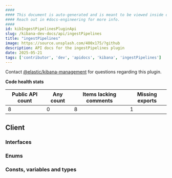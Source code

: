 ```yaml
---
####
#### This document is auto-generated and is meant to be viewed inside our experimental, new docs system.
#### Reach out in #docs-engineering for more info.
####
id: kibIngestPipelinesPluginApi
slug: /kibana-dev-docs/api/ingestPipelines
title: "ingestPipelines"
image: https://source.unsplash.com/400x175/?github
description: API docs for the ingestPipelines plugin
date: 2025-05-21
tags: ['contributor', 'dev', 'apidocs', 'kibana', 'ingestPipelines']
---
```




Contact [@elastic/kibana-management](https://github.com/orgs/elastic/teams/kibana-management) for questions regarding this plugin.

**Code health stats**

| Public API count  | Any count | Items lacking comments | Missing exports |
|-------------------|-----------|------------------------|-----------------|
| 8 | 0 | 8 | 1 |

## Client

### Interfaces
<DocDefinitionList data={ingestPipelinesObj.client.interfaces}/>

### Enums
<DocDefinitionList data={ingestPipelinesObj.client.enums}/>

### Consts, variables and types
<DocDefinitionList data={ingestPipelinesObj.client.misc}/>

